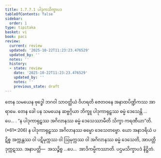 ```yaml
---
title: 1.7.7.1 ပါဒုကသိက္ခာပဒ
tableOfContents: false
sidebar:
  order: 1
type: tipitaka
basket: vi
book: paci
review:
  current: review
  updated: '2025-10-22T11:23:23.476529'
  updated_by: ''
  notes: ''
  history:
  - state: review
    date: '2025-10-22T11:23:23.476529'
    updated_by: ''
    notes: ''
    previous_state: draft
---
```



<ReviewStatus review={frontmatter.review} showDetails={true} />

<HypothesisAnnotation frontmatter={frontmatter} />

<DynamicBreadcrumb />

<Division number="638" book="paci" e="ch" v="2" p="264">

<Paragraph number="2002" book="paci">
တေန သမယေန ဗုဒ္ဓေါ ဘဂဝါ သာဝတ္ထိယံ ဝိဟရတိ ဇေတဝနေ အနာထပိဏ္ဍိကဿ အာရာမေ. တေန ခေါ ပန သမယေန ဆဗ္ဗဂ္ဂိယာ ဘိက္ခူ ပါဒုကာရုဠှဿ ဓမ္မံ ဒေသေန္တိ …ပေ… .
</Paragraph>

<Paragraph number="2003" book="paci">
<Emphasis>“န ပါဒုကာရုဠှဿ အဂိလာနဿ ဓမ္မံ ဒေသေဿာမီတိ သိက္ခာ ကရဏီယာ”</Emphasis>တိ. (*61*:<Emphasis>206</Emphasis>)
</Paragraph>

<Paragraph number="2004" book="paci">
န ပါဒုကာရုဠှဿ အဂိလာနဿ ဓမ္မော ဒေသေတဗ္ဗော. ယော အနာဒရိယံ ပဋိစ္စ အက္ကန္တဿ ဝါ ပဋိမုက္ကဿ ဝါ ဩမုက္ကဿ ဝါ အဂိလာနဿ ဓမ္မံ ဒေသေတိ, အာပတ္တိ ဒုက္ကဋဿ.
</Paragraph>

<Paragraph number="2005" book="paci">
အနာပတ္တိ—  အသဉ္စိစ္စ …ပေ…  အာဒိကမ္မိကဿာတိ.

</Paragraph>
</Division>

<Paragraph number="2006" type="center" book="paci">
ပဌမသိက္ခာပဒံ နိဋ္ဌိတံ.
</Paragraph>